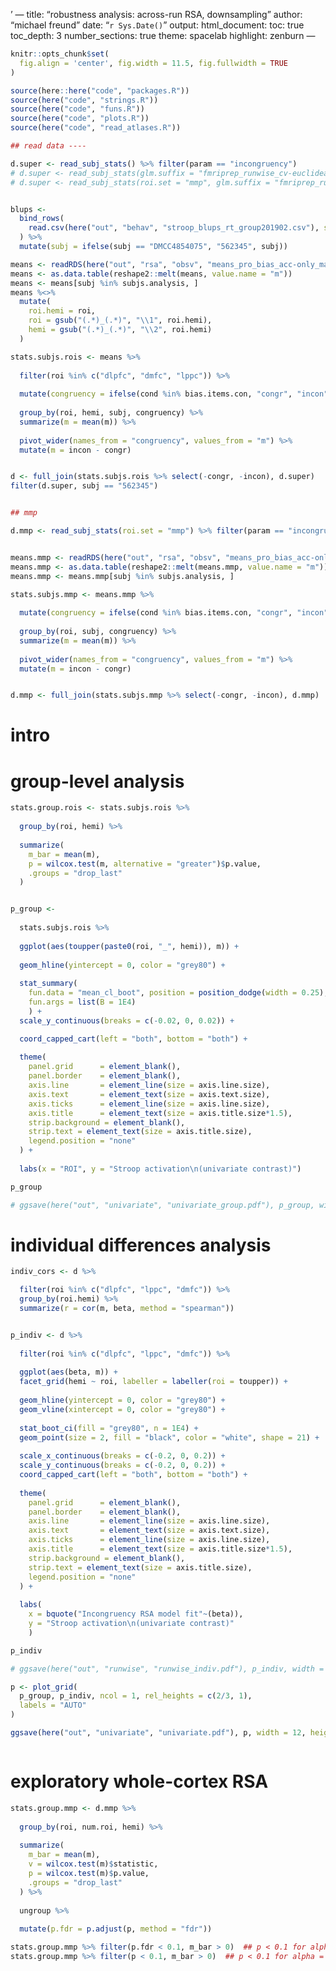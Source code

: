 ' ---
title: "robustness analysis: across-run RSA, downsampling"
author: "michael freund"
date: "`r Sys.Date()`"
output:
  html_document:
  toc: true
    toc_depth: 3
    number_sections: true
    theme: spacelab
    highlight: zenburn
---
  
  
  
```r

knitr::opts_chunk$set(
  fig.align = 'center', fig.width = 11.5, fig.fullwidth = TRUE
)

source(here::here("code", "packages.R"))
source(here("code", "strings.R"))
source(here("code", "funs.R"))
source(here("code", "plots.R"))
source(here("code", "read_atlases.R"))

## read data ----

d.super <- read_subj_stats() %>% filter(param == "incongruency")
# d.super <- read_subj_stats(glm.suffix = "fmriprep_runwise_cv-euclidean-stand_", suffix = "") %>% filter(param == "incongruency")
# d.super <- read_subj_stats(roi.set = "mmp", glm.suffix = "fmriprep_runwise_cv-euclidean-stand_", suffix = "") %>% filter(param == "incongruency")


blups <- 
  bind_rows(
    read.csv(here("out", "behav", "stroop_blups_rt_group201902.csv"), stringsAsFactors = FALSE)
  ) %>%
  mutate(subj = ifelse(subj == "DMCC4854075", "562345", subj))

means <- readRDS(here("out", "rsa", "obsv", "means_pro_bias_acc-only_masks.rds"))
means <- as.data.table(reshape2::melt(means, value.name = "m"))
means <- means[subj %in% subjs.analysis, ]
means %<>% 
  mutate(
    roi.hemi = roi,
    roi = gsub("(.*)_(.*)", "\\1", roi.hemi),
    hemi = gsub("(.*)_(.*)", "\\2", roi.hemi)
  )

stats.subjs.rois <- means %>%
  
  filter(roi %in% c("dlpfc", "dmfc", "lppc")) %>%
  
  mutate(congruency = ifelse(cond %in% bias.items.con, "congr", "incon")) %>%
  
  group_by(roi, hemi, subj, congruency) %>%
  summarize(m = mean(m)) %>%
  
  pivot_wider(names_from = "congruency", values_from = "m") %>%
  mutate(m = incon - congr)


d <- full_join(stats.subjs.rois %>% select(-congr, -incon), d.super)
filter(d.super, subj == "562345")


## mmp

d.mmp <- read_subj_stats(roi.set = "mmp") %>% filter(param == "incongruency")


means.mmp <- readRDS(here("out", "rsa", "obsv", "means_pro_bias_acc-only_mmp.rds"))
means.mmp <- as.data.table(reshape2::melt(means.mmp, value.name = "m"))
means.mmp <- means.mmp[subj %in% subjs.analysis, ]

stats.subjs.mmp <- means.mmp %>%
  
  mutate(congruency = ifelse(cond %in% bias.items.con, "congr", "incon")) %>%
  
  group_by(roi, subj, congruency) %>%
  summarize(m = mean(m)) %>%
  
  pivot_wider(names_from = "congruency", values_from = "m") %>%
  mutate(m = incon - congr)


d.mmp <- full_join(stats.subjs.mmp %>% select(-congr, -incon), d.mmp)


```




# intro


# group-level analysis


```r

stats.group.rois <- stats.subjs.rois %>%
  
  group_by(roi, hemi) %>%
  
  summarize(
    m_bar = mean(m),
    p = wilcox.test(m, alternative = "greater")$p.value,
    .groups = "drop_last"
  )


p_group <-
  
  stats.subjs.rois %>%
  
  ggplot(aes(toupper(paste0(roi, "_", hemi)), m)) +
  
  geom_hline(yintercept = 0, color = "grey80") +
  
  stat_summary(
    fun.data = "mean_cl_boot", position = position_dodge(width = 0.25), size = 1.25,
    fun.args = list(B = 1E4)
    ) +
  scale_y_continuous(breaks = c(-0.02, 0, 0.02)) +

  coord_capped_cart(left = "both", bottom = "both") +
  
  theme(
    panel.grid      = element_blank(),
    panel.border    = element_blank(),
    axis.line       = element_line(size = axis.line.size),
    axis.text       = element_text(size = axis.text.size),
    axis.ticks      = element_line(size = axis.line.size),
    axis.title      = element_text(size = axis.title.size*1.5),
    strip.background = element_blank(),
    strip.text = element_text(size = axis.title.size),
    legend.position = "none"
  ) +
  
  labs(x = "ROI", y = "Stroop activation\n(univariate contrast)")

p_group

# ggsave(here("out", "univariate", "univariate_group.pdf"), p_group, width = 17.6, height = 17.6/2, units = "cm")

```



# individual differences analysis


```r

indiv_cors <- d %>%

  filter(roi %in% c("dlpfc", "lppc", "dmfc")) %>%
  group_by(roi.hemi) %>%
  summarize(r = cor(m, beta, method = "spearman"))


p_indiv <- d %>%
  
  filter(roi %in% c("dlpfc", "lppc", "dmfc")) %>%
  
  ggplot(aes(beta, m)) +
  facet_grid(hemi ~ roi, labeller = labeller(roi = toupper)) +
  
  geom_hline(yintercept = 0, color = "grey80") +
  geom_vline(xintercept = 0, color = "grey80") +
  
  stat_boot_ci(fill = "grey80", n = 1E4) +
  geom_point(size = 2, fill = "black", color = "white", shape = 21) +
  
  scale_x_continuous(breaks = c(-0.2, 0, 0.2)) +
  scale_y_continuous(breaks = c(-0.2, 0, 0.2)) +
  coord_capped_cart(left = "both", bottom = "both") +
  
  theme(
    panel.grid      = element_blank(),
    panel.border    = element_blank(),
    axis.line       = element_line(size = axis.line.size),
    axis.text       = element_text(size = axis.text.size),
    axis.ticks      = element_line(size = axis.line.size),
    axis.title      = element_text(size = axis.title.size*1.5),
    strip.background = element_blank(),
    strip.text = element_text(size = axis.title.size),
    legend.position = "none"
  ) +
  
  labs(
    x = bquote("Incongruency RSA model fit"~(beta)), 
    y = "Stroop activation\n(univariate contrast)"
    )

p_indiv

# ggsave(here("out", "runwise", "runwise_indiv.pdf"), p_indiv, width = 17.6, height = 17.6/2, units = "cm")

```


```r

p <- plot_grid(
  p_group, p_indiv, ncol = 1, rel_heights = c(2/3, 1),
  labels = "AUTO"
)

ggsave(here("out", "univariate", "univariate.pdf"), p, width = 12, height = 11, units = "cm")



```


# exploratory whole-cortex RSA


```r

stats.group.mmp <- d.mmp %>%
  
  group_by(roi, num.roi, hemi) %>%
  
  summarize(
    m_bar = mean(m),
    v = wilcox.test(m)$statistic,
    p = wilcox.test(m)$p.value,
    .groups = "drop_last"
  ) %>%
  
  ungroup %>%
  
  mutate(p.fdr = p.adjust(p, method = "fdr"))

stats.group.mmp %>% filter(p.fdr < 0.1, m_bar > 0)  ## p < 0.1 for alpha = 0.05 (1-tailed)
stats.group.mmp %>% filter(p < 0.1, m_bar > 0)  ## p < 0.1 for alpha = 0.05



```


